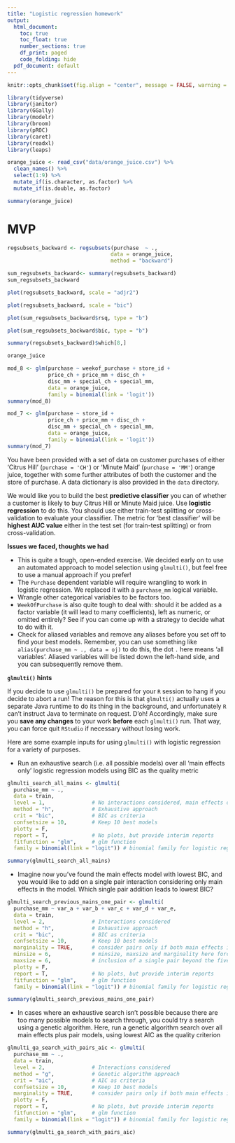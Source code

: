 ```yaml
---
title: "Logistic regression homework"
output:
  html_document:
    toc: true
    toc_float: true
    number_sections: true
    df_print: paged
    code_folding: hide
  pdf_document: default
---
```



```r
knitr::opts_chunk$set(fig.align = "center", message = FALSE, warning = FALSE)
```

```r
library(tidyverse)
library(janitor)
library(GGally)
library(modelr)
library(broom)
library(pROC)
library(caret)
library(readxl)
library(leaps)
```


```r
orange_juice <- read_csv("data/orange_juice.csv") %>% 
  clean_names() %>% 
  select(1:9) %>% 
  mutate_if(is.character, as.factor) %>%
  mutate_if(is.double, as.factor)
```

```r
summary(orange_juice)
```




# MVP

```r
regsubsets_backward <- regsubsets(purchase  ~ ., 
                                 data = orange_juice, 
                                 method = "backward")
```

```r
sum_regsubsets_backward<- summary(regsubsets_backward)
sum_regsubsets_backward
```

```r
plot(regsubsets_backward, scale = "adjr2")
```

```r
plot(regsubsets_backward, scale = "bic")
```

```r
plot(sum_regsubsets_backward$rsq, type = "b")
```

```r
plot(sum_regsubsets_backward$bic, type = "b")
```

```r
summary(regsubsets_backward)$which[8,]
```
```r
orange_juice
```


```r
mod_8 <- glm(purchase ~ weekof_purchase + store_id +
             price_ch + price_mm + disc_ch +
             disc_mm + special_ch + special_mm,
             data = orange_juice,
             family = binomial(link = 'logit'))
summary(mod_8)
```

```r
mod_7 <- glm(purchase ~ store_id +
             price_ch + price_mm + disc_ch +
             disc_mm + special_ch + special_mm,
             data = orange_juice,
             family = binomial(link = 'logit'))
summary(mod_7)
```


You have been provided with a set of data on customer purchases of either 'Citrus Hill' (`purchase = 'CH'`) or 'Minute Maid' (`purchase = 'MM'`) orange juice, together with some further attributes of both the customer and the store of purchase. A data dictionary is also provided in the `data` directory.

We would like you to build the best **predictive classifier** you can of whether a customer is likely to buy Citrus Hill or Minute Maid juice. Use **logistic regression** to do this. You should use either train-test splitting or cross-validation to evaluate your classifier. The metric for 'best classifier' will be **highest AUC value** either in the test set (for train-test splitting) or from cross-validation.

**Issues we faced, thoughts we had**

* This is quite a tough, open-ended exercise. We decided early on to use an automated approach to model selection using `glmulti()`, but feel free to use a manual approach if you prefer!
* The `Purchase` dependent variable will require wrangling to work in logistic regression. We replaced it with a `purchase_mm` logical variable.
* Wrangle other categorical variables to be factors too.
* `WeekOfPurchase` is also quite tough to deal with: should it be added as a factor variable (it will lead to many coefficients), left as numeric, or omitted entirely? See if you can come up with a strategy to decide what to do with it.
* Check for aliased variables and remove any aliases before you set off to find your best models. Remember, you can use something like `alias(purchase_mm ~ ., data = oj)` to do this, the dot `.` here means 'all variables'. Aliased variables will be listed down the left-hand side, and you can subsequently remove them.

**`glmulti()` hints**

If you decide to use `glmulti()` be prepared for your `R` session to hang if you decide to abort a run! The reason for this is that `glmulti()` actually uses a separate Java runtime to do its thing in the background, and unfortunately `R` can't instruct Java to terminate on request. D'oh! Accordingly, make sure you **save any changes** to your work **before** each `glmulti()` run. That way, you can force quit `RStudio` if necessary without losing work. 

Here are some example inputs for using `glmulti()` with logistic regression for a variety of purposes.

* Run an exhaustive search (i.e. all possible models) over all 'main effects only' logistic regression models using BIC as the quality metric

```r
glmulti_search_all_mains <- glmulti(
  purchase_mm ~ ., 
  data = train,
  level = 1,               # No interactions considered, main effects only
  method = "h",            # Exhaustive approach
  crit = "bic",            # BIC as criteria
  confsetsize = 10,        # Keep 10 best models
  plotty = F, 
  report = T,              # No plots, but provide interim reports
  fitfunction = "glm",     # glm function
  family = binomial(link = "logit")) # binomial family for logistic regression

summary(glmulti_search_all_mains)
```

* Imagine now you've found the main effects model with lowest BIC, and you would like to add on a single pair interaction considering only main effects in the model. Which single pair addition leads to lowest BIC?

```r
glmulti_search_previous_mains_one_pair <- glmulti(
  purchase_mm ~ var_a + var_b + var_c + var_d + var_e, 
  data = train,
  level = 2,               # Interactions considered
  method = "h",            # Exhaustive approach
  crit = "bic",            # BIC as criteria
  confsetsize = 10,        # Keep 10 best models
  marginality = TRUE,      # consider pairs only if both main effects in model
  minsize = 6,             # minsize, maxsize and marginality here force 
  maxsize = 6,             # inclusion of a single pair beyond the five main effects
  plotty = F, 
  report = T,              # No plots, but provide interim reports
  fitfunction = "glm",     # glm function
  family = binomial(link = "logit")) # binomial family for logistic regression

summary(glmulti_search_previous_mains_one_pair)
```

* In cases where an exhaustive search isn't possible because there are too many possible models to search through, you could try a search using a genetic algorithm. Here, run a genetic algorithm search over all main effects plus pair models, using lowest AIC as the quality criterion

```r
glmulti_ga_search_with_pairs_aic <- glmulti(
  purchase_mm ~ .,
  data = train,
  level = 2,               # Interactions considered
  method = "g",            # Genetic algorithm approach
  crit = "aic",            # AIC as criteria
  confsetsize = 10,        # Keep 10 best models
  marginality = TRUE,      # consider pairs only if both main effects in model
  plotty = F, 
  report = T,              # No plots, but provide interim reports
  fitfunction = "glm",     # glm function
  family = binomial(link = "logit")) # binomial family for logistic regression

summary(glmulti_ga_search_with_pairs_aic)
```


